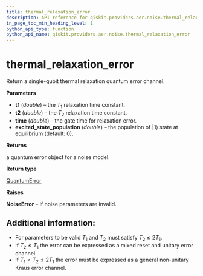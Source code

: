 ```yaml
---
title: thermal_relaxation_error
description: API reference for qiskit.providers.aer.noise.thermal_relaxation_error
in_page_toc_min_heading_level: 1
python_api_type: function
python_api_name: qiskit.providers.aer.noise.thermal_relaxation_error
---
```


# thermal\_relaxation\_error

<Function id="qiskit.providers.aer.noise.thermal_relaxation_error" isDedicatedPage={true} github="https://github.com/qiskit/qiskit-aer/tree/stable/0.5/qiskit/providers/aer/noise/errors/standard_errors.py" signature="thermal_relaxation_error(t1, t2, time, excited_state_population=0)">
  Return a single-qubit thermal relaxation quantum error channel.

  **Parameters**

  *   **t1** (*double*) – the $T_1$ relaxation time constant.
  *   **t2** (*double*) – the $T_2$ relaxation time constant.
  *   **time** (*double*) – the gate time for relaxation error.
  *   **excited\_state\_population** (*double*) – the population of $|1\rangle$ state at equilibrium (default: 0).

  **Returns**

  a quantum error object for a noise model.

  **Return type**

  [QuantumError](qiskit.providers.aer.noise.QuantumError "qiskit.providers.aer.noise.QuantumError")

  **Raises**

  **NoiseError** – If noise parameters are invalid.

  ## Additional information:

  *   For parameters to be valid $T_1$ and $T_2$ must satisfy $T_2 \le 2 T_1$.
  *   If $T_2 \le T_1$ the error can be expressed as a mixed reset and unitary error channel.
  *   If $T_1 < T_2 \le 2 T_1$ the error must be expressed as a general non-unitary Kraus error channel.
</Function>

